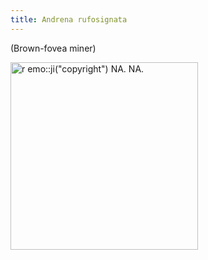 ```yaml
---
title: Andrena rufosignata
---
```

(Brown-fovea miner)

[![`r emo::ji("copyright")` NA. NA.](NA){height=300}](NA)
